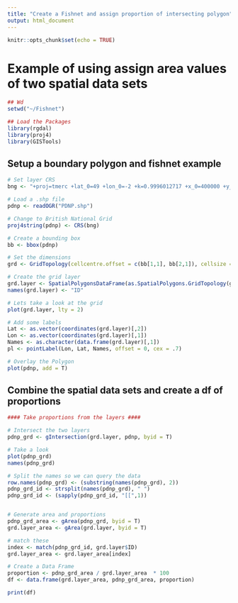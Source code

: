 ---
title: "Create a Fishnet and assign proportion of intersecting polygon"
output: html_document
---

```{r setup, include=FALSE}
knitr::opts_chunk$set(echo = TRUE)
```

# Example of using assign area values of two spatial data sets

```{r}
## Wd
setwd("~/Fishnet")

## Load the Packages
library(rgdal)
library(proj4)
library(GISTools)
```

## Setup a boundary polygon and fishnet example

```{r}
# Set layer CRS
bng <- "+proj=tmerc +lat_0=49 +lon_0=-2 +k=0.9996012717 +x_0=400000 +y_0=-100000 +ellps=airy +datum=OSGB36 +units=m +no_defs"

# Load a .shp file
pdnp <- readOGR("PDNP.shp")

# Change to British National Grid
proj4string(pdnp) <- CRS(bng)

# Create a bounding box
bb <- bbox(pdnp)

# Set the dimensions
grd <- GridTopology(cellcentre.offset = c(bb[1,1], bb[2,1]), cellsize = c(10000,10000), cells.dim = c(5,7))  

# Create the grid layer
grd.layer <- SpatialPolygonsDataFrame(as.SpatialPolygons.GridTopology(grd), data = data.frame(c(1:35)), match.ID = FALSE)
names(grd.layer) <- "ID"

# Lets take a look at the grid
plot(grd.layer, lty = 2)

# Add some labels
Lat <- as.vector(coordinates(grd.layer)[,2])
Lon <- as.vector(coordinates(grd.layer)[,1])
Names <- as.character(data.frame(grd.layer)[,1])
pl <- pointLabel(Lon, Lat, Names, offset = 0, cex = .7)

# Overlay the Polygon
plot(pdnp, add = T)
```

## Combine the spatial data sets and create a df of proportions

```{r}
#### Take proportions from the layers ####

# Intersect the two layers
pdnp_grd <- gIntersection(grd.layer, pdnp, byid = T)

# Take a look
plot(pdnp_grd)
names(pdnp_grd)

# Split the names so we can query the data
row.names(pdnp_grd) <- (substring(names(pdnp_grd), 2))
pdnp_grd_id <- strsplit(names(pdnp_grd), " ")
pdnp_grd_id <- (sapply(pdnp_grd_id, "[[",1))


# Generate area and proportions
pdnp_grd_area <- gArea(pdnp_grd, byid = T)
grd.layer_area <- gArea(grd.layer, byid = T)

# match these
index <- match(pdnp_grd_id, grd.layer$ID)
grd.layer_area <- grd.layer_area[index]

# Create a Data Frame
proportion <- pdnp_grd_area / grd.layer_area  * 100
df <- data.frame(grd.layer_area, pdnp_grd_area, proportion)

```




```{r}
print(df)
```




```{r}

```




```{r}

```




```{r}

```

